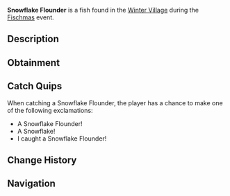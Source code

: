 {{FishInfobox
|image          = Snowflake Flounder.png
|rarity         = Limited
|event          = Fischmas
|sea            = First Sea
|location       = [[Fischmas]]
|sublocation    = 
|sources        = Fishing Rod, Supreme Present
|radar_location = 
|xp             = 180
|weather        = 
|time           = Night
|season         = 
|bait           = Peppermint Worm
|base_weight    = 5.5
|base_value     = 145
|weight_range   = 4
|base_chance    = 10
|base_resil     = 80
}}
'''Snowflake Flounder''' is a {{Rarity|Limited}} fish found in the [[Winter Village]] during the [[Fischmas]] event.

== Description ==
{{Description|A very cold Flounder with a unique snowflake-like pattern on its body. Beware when holding - it's freezing cold!|Bestiary Entry}}

== Obtainment ==
{{Description|Only can be caught during Fischmas24.|Bestiary Hint}}
{{Fish Availability|
Fischmas/Winter Village
|top_rods      = 
Krampus's Rod\89468.39\153739.55;
Magma Rod\86655.53\148906.42;
Plastic Rod\79134.35\135982.23;
Fast Rod\60461.14\127485.72;
Buddy Bond Rod\58785.51\115699.03;
Flimsy Rod\39669\119981.97;
Ethereal Prism Rod\58529.88\82098.23;
Seraphic Rod\56516.21\82325.21;
No-Life Rod\55656.04\84558.3;
Rod Of The Forgotten Fang\52964.91\80276.12;
Challenger's Rod\51171.68\79994.85;
Trident Rod\49711.51\80683.99;
Free Spirit Rod\48997.05\79524.39;
Rod Of The Depths\47790.82\73486.48;
Rod Of The Exalted One\46957.31\75233.81;
Zeus Rod\46863.18\74509.02;
Verdant Shear Rod\46219.87\75196.84;
Blazebringer Rod\44612.63\72031.97;
Depthseeker Rod\42183.74\66850.87;
Avalanche Rod\38150.16\60298.49;
Volcanic Rod\36510.53\58929.36;
Training Rod\28137.25\87500;
Steady Rod\16385.82\19899.02
|recommended   = Ethereal Prism Rod
}}

== Catch Quips ==
When catching a Snowflake Flounder, the player has a chance to make one of the following exclamations:
* A Snowflake Flounder!
* A Snowflake!
* I caught a Snowflake Flounder!

== Change History ==
{{Change History|{{subst:Current Version}}}}

== Navigation ==
{{Fish Navbox|Fischmas}}